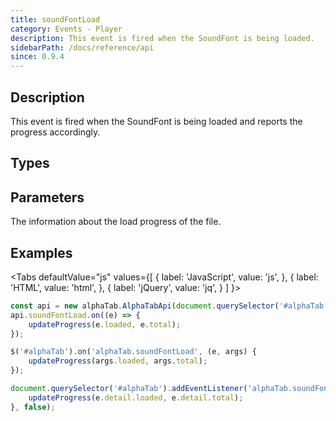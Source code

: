 ```yaml
---
title: soundFontLoad
category: Events - Player
description: This event is fired when the SoundFont is being loaded.
sidebarPath: /docs/reference/api
since: 0.9.4
---
```


<SinceBadge since="0.9.4" />


## Description
This event is fired when the SoundFont is being loaded and reports the progress accordingly.     

<EventDescription metadata={metadata} />

## Types

<TypeTable>
    <TypeRow type="js" name="function(e)" />    
</TypeTable>

## Parameters

<ParameterTable>
    <ParameterRow platform="js" name="args" type="alphaTab.ProgressEventArgs">
        The information about the load progress of the file.  
    </ParameterRow>
</ParameterTable>

## Examples

<Tabs
  defaultValue="js"
  values={[
    { label: 'JavaScript', value: 'js', },
    { label: 'HTML', value: 'html', },
    { label: 'jQuery', value: 'jq', }
  ]
}>
<TabItem value="js">

```js
const api = new alphaTab.AlphaTabApi(document.querySelector('#alphaTab'));
api.soundFontLoad.on((e) => {
    updateProgress(e.loaded, e.total);
});
```

</TabItem>
<TabItem value="jq">

```js
$('#alphaTab').on('alphaTab.soundFontLoad', (e, args) {
    updateProgress(args.loaded, args.total);
});
```

</TabItem>
<TabItem value="html">

```js
document.querySelector('#alphaTab').addEventListener('alphaTab.soundFontLoad', () => {
    updateProgress(e.detail.loaded, e.detail.total);
}, false);
```

</TabItem>
</Tabs>